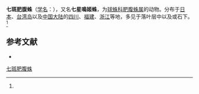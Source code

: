 {{Speciesbox
| name = 七斑肥腹蛛
| status = 
| status_system = 
| image = Steatoda.erigoniformis.female.-.tanikawa.jpg
| genus = Steatoda
| species = erigoniformis
| authority = (O. P. -Cambridge, 1872)<ref name='id13080'>{{cite web| url =http://www.bioinfo.cn/db05/BjdwSpecies.php?action=view&id=13080| title =七斑肥腹蛛| work =《中国动物物种编目数据库》| publisher =中国科学院微生物研究所| author =中国科学院动物研究所| accessdate =2009-04-28| deadurl =yes| archiveurl =https://web.archive.org/web/20160305083109/http://www.bioinfo.cn/db05/BjdwSpecies.php?action=view&id=13080| archivedate =2016-03-05}}</ref>
}}

'''七斑肥腹蛛'''（[[学名|学名]]：{{lang|la|''Steatoda erigoniformis''}}），又名'''七星鳴姬蛛'''，为[[球蛛科|球蛛科]][[肥腹蛛属|肥腹蛛属]]的动物。分布于[[日本|日本]]、[[台湾岛|台湾岛]]以及[[中国大陆|中国大陆]]的[[四川|四川]]、[[福建|福建]]、[[浙江|浙江]]等地，多见于落叶层中以及或石下。<ref name='id13080'/>

== 参考文献 ==
{{reflist}}
* {{TaiBNET| zh=七星鳴姬蛛 | id=312677 | binomial=Steatoda erigoniformis | authority=O.P.Cambridge, 1872 | var= | accessdate=2013-01-24}}

{{Wikispecies|Steatoda erigoniformis}}
{{Taxonbar|from=Q2041764}}

[[Category:肥腹蛛属|七斑肥腹蛛]]


{{蜘蛛小作品}}